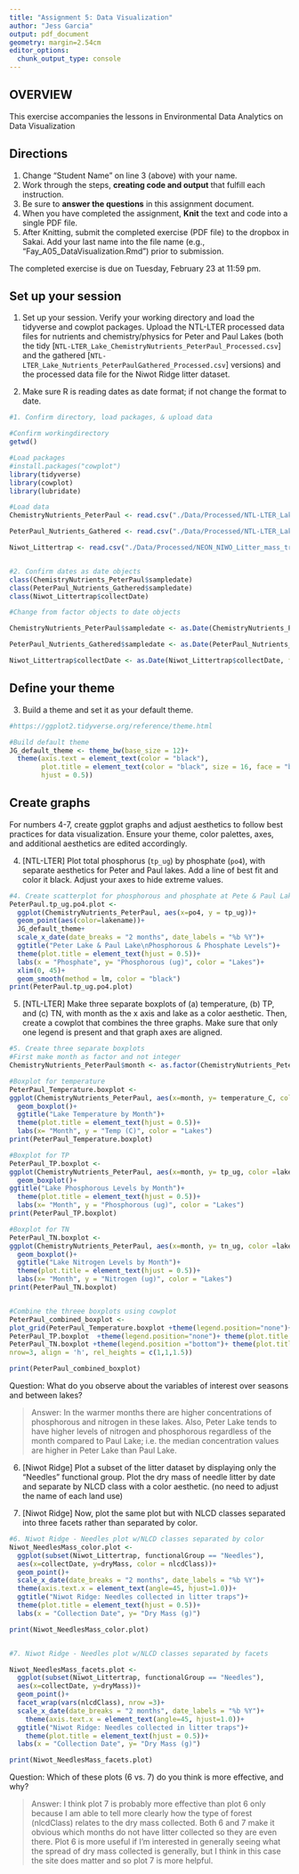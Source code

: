 ```yaml
---
title: "Assignment 5: Data Visualization"
author: "Jess Garcia"
output: pdf_document
geometry: margin=2.54cm
editor_options: 
  chunk_output_type: console
---
```


## OVERVIEW

This exercise accompanies the lessons in Environmental Data Analytics on Data Visualization 

## Directions
1. Change "Student Name" on line 3 (above) with your name.
2. Work through the steps, **creating code and output** that fulfill each instruction.
3. Be sure to **answer the questions** in this assignment document.
4. When you have completed the assignment, **Knit** the text and code into a single PDF file.
5. After Knitting, submit the completed exercise (PDF file) to the dropbox in Sakai. Add your last name into the file name (e.g., "Fay_A05_DataVisualization.Rmd") prior to submission.

The completed exercise is due on Tuesday, February 23 at 11:59 pm.



## Set up your session 
1. Set up your session. Verify your working directory and load the tidyverse 
and cowplot packages. Upload the NTL-LTER processed data files for nutrients 
and chemistry/physics for Peter and Paul Lakes (both the tidy 
[`NTL-LTER_Lake_ChemistryNutrients_PeterPaul_Processed.csv`] and the gathered
[`NTL-LTER_Lake_Nutrients_PeterPaulGathered_Processed.csv`] versions) and 
the processed data file for the Niwot Ridge litter dataset. 

2. Make sure R is reading dates as date format; if not change the format to date.

```r

#1. Confirm directory, load packages, & upload data

#Confirm workingdirectory
getwd()

#Load packages
#install.packages("cowplot")
library(tidyverse)
library(cowplot)
library(lubridate)

#Load data
ChemistryNutrients_PeterPaul <- read.csv("./Data/Processed/NTL-LTER_Lake_Chemistry_Nutrients_PeterPaul_Processed.csv", stringsAsFactors = TRUE)

PeterPaul_Nutrients_Gathered <- read.csv("./Data/Processed/NTL-LTER_Lake_Nutrients_PeterPaulGathered_Processed.csv", stringsAsFactors = TRUE)

Niwot_Littertrap <- read.csv("./Data/Processed/NEON_NIWO_Litter_mass_trap_Processed.csv", stringsAsFactors = TRUE)


#2. Confirm dates as date objects
class(ChemistryNutrients_PeterPaul$sampledate)
class(PeterPaul_Nutrients_Gathered$sampledate)
class(Niwot_Littertrap$collectDate)

#Change from factor objects to date objects

ChemistryNutrients_PeterPaul$sampledate <- as.Date(ChemistryNutrients_PeterPaul$sampledate, format = "%Y-%m-%d")

PeterPaul_Nutrients_Gathered$sampledate <- as.Date(PeterPaul_Nutrients_Gathered$sampledate, format = "%Y-%m-%d")

Niwot_Littertrap$collectDate <- as.Date(Niwot_Littertrap$collectDate, format = "%Y-%m-%d") 
```
## Define your theme
3. Build a theme and set it as your default theme.

```r
#https://ggplot2.tidyverse.org/reference/theme.html 

#Build default theme
JG_default_theme <- theme_bw(base_size = 12)+
  theme(axis.text = element_text(color = "black"), 
        plot.title = element_text(color = "black", size = 16, face = "bold",
        hjust = 0.5))

```

## Create graphs
For numbers 4-7, create ggplot graphs and adjust aesthetics to follow best practices for data visualization. Ensure your theme, color palettes, axes, and additional aesthetics are edited accordingly.

4. [NTL-LTER] Plot total phosphorus (`tp_ug`) by phosphate (`po4`), with separate aesthetics for Peter and Paul lakes. Add a line of best fit and color it black. Adjust your axes to hide extreme values.

```r
#4. Create scatterplot for phosphorous and phosphate at Pete & Paul Lakes
PeterPaul.tp_ug.po4.plot <-
  ggplot(ChemistryNutrients_PeterPaul, aes(x=po4, y = tp_ug))+
  geom_point(aes(color=lakename))+
  JG_default_theme+
  scale_x_date(date_breaks = "2 months", date_labels = "%b %Y")+
  ggtitle("Peter Lake & Paul Lake\nPhosphorous & Phosphate Levels")+
  theme(plot.title = element_text(hjust = 0.5))+
  labs(x = "Phosphate", y= "Phosphorous (ug)", color = "Lakes")+
  xlim(0, 45)+
  geom_smooth(method = lm, color = "black")
print(PeterPaul.tp_ug.po4.plot)

```


5. [NTL-LTER] Make three separate boxplots of (a) temperature, (b) TP, and (c) TN, with month as the x axis and lake as a color aesthetic. Then, create a cowplot that combines the three graphs. Make sure that only one legend is present and that graph axes are aligned.

```r
#5. Create three separate boxplots 
#First make month as factor and not integer
ChemistryNutrients_PeterPaul$month <- as.factor(ChemistryNutrients_PeterPaul$month)

#Boxplot for temperature
PeterPaul_Temperature.boxplot <-
ggplot(ChemistryNutrients_PeterPaul, aes(x=month, y= temperature_C, color =lakename))+
  geom_boxplot()+
  ggtitle("Lake Temperature by Month")+
  theme(plot.title = element_text(hjust = 0.5))+
  labs(x= "Month", y = "Temp (C)", color = "Lakes")
print(PeterPaul_Temperature.boxplot)

#Boxplot for TP
PeterPaul_TP.boxplot <-
ggplot(ChemistryNutrients_PeterPaul, aes(x=month, y= tp_ug, color =lakename))+
  geom_boxplot()+
ggtitle("Lake Phosphorous Levels by Month")+
  theme(plot.title = element_text(hjust = 0.5))+
  labs(x= "Month", y = "Phosphorous (ug)", color = "Lakes")
print(PeterPaul_TP.boxplot)

#Boxplot for TN
PeterPaul_TN.boxplot <-
ggplot(ChemistryNutrients_PeterPaul, aes(x=month, y= tn_ug, color =lakename))+
  geom_boxplot()+
  ggtitle("Lake Nitrogen Levels by Month")+
  theme(plot.title = element_text(hjust = 0.5))+
  labs(x= "Month", y = "Nitrogen (ug)", color = "Lakes")
print(PeterPaul_TN.boxplot)


#Combine the threee boxplots using cowplot
PeterPaul_combined_boxplot <-
plot_grid(PeterPaul_Temperature.boxplot +theme(legend.position="none")+ theme(plot.title = element_text(hjust = 0.5, size = 12, face = "bold")), 
PeterPaul_TP.boxplot  +theme(legend.position="none")+ theme(plot.title = element_text(hjust = 0.5, size = 12, face = "bold")), 
PeterPaul_TN.boxplot +theme(legend.position ="bottom")+ theme(plot.title = element_text(hjust = 0.5, size = 12, face = "bold")), 
nrow=3, align = 'h', rel_heights = c(1,1,1.5))

print(PeterPaul_combined_boxplot)

```

Question: What do you observe about the variables of interest over seasons and between lakes? 

> Answer: In the warmer months there are higher concentrations of phosphorous and nitrogen in these lakes. Also, Peter Lake tends to have higher levels of nitrogen and phosphorous regardless of the month compared to Paul Lake; i.e. the median concentration values are higher in Peter Lake than Paul Lake.

6. [Niwot Ridge] Plot a subset of the litter dataset by displaying only the "Needles" functional group. Plot the dry mass of needle litter by date and separate by NLCD class with a color aesthetic. (no need to adjust the name of each land use)

7. [Niwot Ridge] Now, plot the same plot but with NLCD classes separated into three facets rather than separated by color. 

```r
#6. Niwot Ridge - Needles plot w/NLCD classes separated by color
Niwot_NeedlesMass_color.plot <- 
  ggplot(subset(Niwot_Littertrap, functionalGroup == "Needles"),
  aes(x=collectDate, y=dryMass, color = nlcdClass))+
  geom_point()+
  scale_x_date(date_breaks = "2 months", date_labels = "%b %Y")+
  theme(axis.text.x = element_text(angle=45, hjust=1.0))+
  ggtitle("Niwot Ridge: Needles collected in litter traps")+
  theme(plot.title = element_text(hjust = 0.5))+
  labs(x = "Collection Date", y= "Dry Mass (g)")

print(Niwot_NeedlesMass_color.plot)


#7. Niwot Ridge - Needles plot w/NLCD classes separated by facets

Niwot_NeedlesMass_facets.plot <-
  ggplot(subset(Niwot_Littertrap, functionalGroup == "Needles"),
  aes(x=collectDate, y=dryMass))+
  geom_point()+
  facet_wrap(vars(nlcdClass), nrow =3)+
  scale_x_date(date_breaks = "2 months", date_labels = "%b %Y")+
    theme(axis.text.x = element_text(angle=45, hjust=1.0))+
  ggtitle("Niwot Ridge: Needles collected in litter traps")+
    theme(plot.title = element_text(hjust = 0.5))+
  labs(x = "Collection Date", y= "Dry Mass (g)")

print(Niwot_NeedlesMass_facets.plot)

```
Question: Which of these plots (6 vs. 7) do you think is more effective, and why? 

> Answer: I think plot 7 is probably more effective than plot 6 only because I am able to tell more clearly how the type of forest (nlcdClass) relates to the dry mass collected. Both 6 and 7 make it obvious which months do not have litter collected so they are even there. Plot 6 is more useful if I'm interested in generally seeing what the spread of dry mass collected is generally, but I think in this case the site does matter and so plot 7 is more helpful. 
